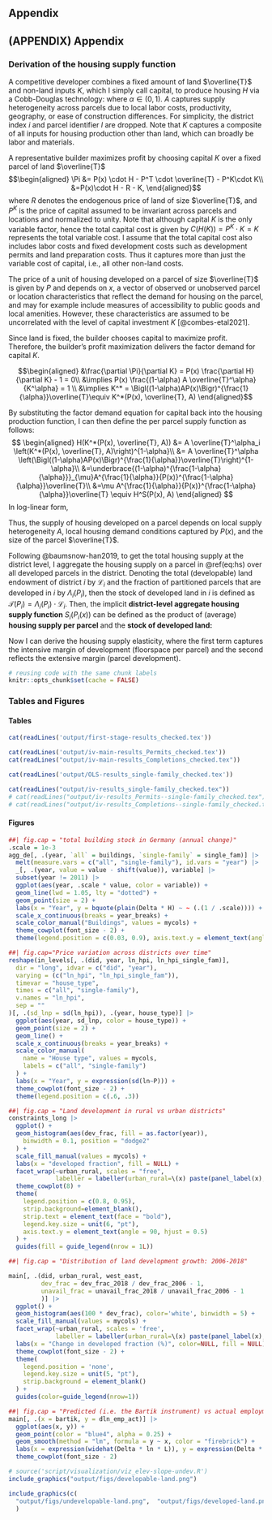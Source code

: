 \newpage

## Appendix {.unnumbered}

## (APPENDIX) Appendix {.unnumbered}

```{=tex}
\renewcommand\theequation{\thesection.\arabic{equation}}    
\setcounter{equation}{0}

\renewcommand\thefigure{\thesection.\arabic{figure}}    
\setcounter{figure}{0}

\renewcommand\thetable{\thesection.\arabic{table}}    
\setcounter{table}{0}
```
### Derivation of the housing supply function {#supplyapp}

A competitive developer combines a fixed amount of land $\overline{T}$ and non-land inputs $K$, which I simply call capital, to produce housing $H$ via a Cobb-Douglas technology: \begin{equation}
  H = H(A, \overline{T}, K) = A \overline{T}^{\alpha} K^{1-\alpha}(\#eq:app-cobb),
\end{equation} where $\alpha \in (0, 1)$. $A$ captures supply heterogeneity across parcels due to local labor costs, productivity, geography, or ease of construction differences. For simplicity, the district index $i$ and parcel identifier $l$ are dropped. Note that $K$ captures a composite of all inputs for housing production other than land, which can broadly be labor and materials.

A representative builder maximizes profit by choosing capital $K$ over a fixed parcel of land $\overline{T}$ $$\begin{aligned}
\Pi &= P(x) \cdot H - P^T \cdot \overline{T} - P^K\cdot K\\
&=P(x)\cdot H - R - K,
\end{aligned}$$where $R$ denotes the endogenous price of land of size $\overline{T}$, and $P^K$ is the price of capital assumed to be invariant across parcels and locations and normalized to unity. Note that although capital $K$ is the only variable factor, hence the total capital cost is given by $C(H(K)) = P^K\cdot K = K$ represents the total variable cost. I assume that the total capital cost also includes labor costs and fixed development costs such as development permits and land preparation costs. Thus it captures more than just the variable cost of capital, i.e., all other non-land costs.

The price of a unit of housing developed on a parcel of size $\overline{T}$ is given by $P$ and depends on $x$, a vector of observed or unobserved parcel or location characteristics that reflect the demand for housing on the parcel, and may for example include measures of accessibility to public goods and local amenities. However, these characteristics are assumed to be uncorrelated with the level of capital investment $K$ [@combes-etal2021].

Since land is fixed, the builder chooses capital to maximize profit. Therefore, the builder's profit maximization delivers the factor demand for capital $K$.

$$\begin{aligned}
&\frac{\partial \Pi}{\partial K} = P(x) \frac{\partial H}{\partial K} - 1 = 0\\
&\implies P(x) \frac{(1-\alpha) A \overline{T}^\alpha}{K^\alpha} = 1 \\
 &\implies K^* = \Bigl((1-\alpha)AP(x)\Bigr)^{\frac{1}{\alpha}}\overline{T}\equiv K^*(P(x), \overline{T}, A) \end{aligned}$$

By substituting the factor demand equation for capital back into the housing production function, I can then define the per parcel supply function as follows: $$
\begin{aligned}
H(K^*(P(x), \overline{T}, A)) &= A \overline{T}^\alpha_i \left(K^*(P(x), \overline{T}, A)\right)^{1-\alpha}\\
&= A \overline{T}^\alpha \left(\Bigl((1-\alpha)AP(x)\Bigr)^{\frac{1}{\alpha}}\overline{T}\right)^{1-\alpha}\\
&=\underbrace{(1-\alpha)^{\frac{1-\alpha}{\alpha}}}_{\mu}A^{\frac{1}{\alpha}}{P(x)}^{\frac{1-\alpha}{\alpha}}\overline{T}\\
&=\mu A^{\frac{1}{\alpha}}{P(x)}^{\frac{1-\alpha}{\alpha}}\overline{T} \equiv H^S(P(x), A)
\end{aligned}
$$ In log-linear form, \begin{equation}
\begin{aligned}
\ln H^S(P(x), A, \overline{T}) &= \ln \mu + \frac{1}{\alpha}\ln A + \underbrace{\Bigl(\frac{1-\alpha}{\alpha}\Bigr)}_{\varepsilon}\ln P(x) + \ln \overline{T}.
\end{aligned}
(\#eq:app-hs)
\end{equation}

Thus, the supply of housing developed on a parcel depends on local supply heterogeneity $A$, local housing demand conditions captured by $P(x)$, and the size of the parcel $\overline{T}$.

Following @baumsnow-han2019, to get the total housing supply at the district level, I aggregate the housing supply on a parcel in \@ref(eq:hs) over all developed parcels in the district. Denoting the total (developable) land endowment of district $i$ by $\mathcal{L}_{i}$ and the fraction of partitioned parcels that are developed in $i$ by $\Lambda_i (P_i)$, then the stock of developed land in $i$ is defined as $\mathcal{T}(P_i) = \Lambda_i(P_i) \cdot \mathcal{L}_{i}$. Then, the implicit **district-level aggregate housing supply function** $S_i(P_i(x))$ can be defined as the product of (average) **housing supply per parcel** and the **stock of developed land:** \begin{equation}
\begin{aligned}
S_i(P_i) = H_i^S(P_i, A_i)\cdot \mathcal{T}_{i}(P_i)\\ 
\ln S_i(P_i) = \Bigl[\ln \mu_i + \frac{1}{\alpha}\ln A_i + \varepsilon\ln P_i \Bigr]+ \Bigl[\ln\Lambda_i(P_i) + \ln\mathcal{L_i}\Bigr]
\end{aligned}
(\#eq:app-agg-hs)
\end{equation}

Now I can derive the housing supply elasticity, \begin{equation}
\begin{aligned}
\varepsilon^S_{i} \equiv \frac{\partial \ln S_{i}\left(P_{i}\right)}{\partial \ln P_{i}}&=\frac{d \ln H^S_{i}\left(P_{i}\right)}{\partial \ln P_{i}}+ \frac{\partial \ln \mathcal{T}_{i}\left(P_{i}\right)}{\partial \ln P_{i}} \\
&= \varepsilon + \frac{\partial \ln\Lambda_i(P_i)}{\partial \ln P_i},
\end{aligned}
(\#eq:app-elasticity)
\end{equation} where the first term captures the intensive margin of development (floorspace per parcel) and the second reflects the extensive margin (parcel development).

```r
# reusing code with the same chunk labels
knitr::opts_chunk$set(cache = FALSE)
```

### Tables and Figures

#### Tables

```r
cat(readLines('output/first-stage-results_checked.tex'))
```

```r
cat(readLines('output/iv-main-results_Permits_checked.tex'))
cat(readLines("output/iv-main-results_Completions_checked.tex"))
```

```r
cat(readLines('output/OLS-results_single-family_checked.tex'))
```

```r
cat(readLines("output/iv-results_single-family_checked.tex"))
# cat(readLines("output/iv-results_Permits--single-family_checked.tex"))
# cat(readLines("output/iv-results_Completions--single-family_checked.tex"))
```

#### Figures

```{=latex}
\begin{figure}[H]
\centering
```
```r
##| fig.cap = "total building stock in Germany (annual change)"
.scale = 1e-3
agg_de[, .(year, `all` = buildings, `single-family` = single_fam)] |>
  melt(measure.vars = c("all", "single-family"), id.vars = "year") |>
  _[, .(year, value = value - shift(value)), variable] |>
  subset(year != 2011) |>
  ggplot(aes(year, .scale * value, color = variable)) +
  geom_line(lwd = 1.05, lty = "dotted") +
  geom_point(size = 2) +
  labs(x = "Year", y = bquote(plain(Delta * H) ~ ~ (.(1 / .scale)))) +
  scale_x_continuous(breaks = year_breaks) +
  scale_color_manual("Buildings", values = mycols) +
  theme_cowplot(font_size - 2) +
  theme(legend.position = c(0.03, 0.9), axis.text.y = element_text(angle = 90))
```

```{=latex}
\caption{Total building stock in Germany (annual change)}
\medskip
\begin{minipage}{0.9\textwidth}
\footnotesize
\textit{Notes:} This figure shows the total building flow (annual change in stock) in Germany in the 2008-2019 period. The house type category ``all" captures all house types, including ``single-family" homes. The data are obtained from (ref:atlas-germany). 
\end{minipage}
\end{figure}
```
```{=latex}
\begin{figure}[H]
\centering
```
```r
##| fig.cap="Price variation across districts over time"
reshape(in_levels[, .(did, year, ln_hpi, ln_hpi_single_fam)],
  dir = "long", idvar = c("did", "year"),
  varying = (c("ln_hpi", "ln_hpi_single_fam")),
  timevar = "house_type",
  times = c("all", "single-family"),
  v.names = "ln_hpi",
  sep = ""
)[, .(sd_lnp = sd(ln_hpi)), .(year, house_type)] |>
  ggplot(aes(year, sd_lnp, color = house_type)) +
  geom_point(size = 2) +
  geom_line() +
  scale_x_continuous(breaks = year_breaks) +
  scale_color_manual(
    name = "House type", values = mycols,
    labels = c("all", "single-family")
  ) +
  labs(x = "Year", y = expression(sd(ln~P))) +
  theme_cowplot(font_size - 2) +
  theme(legend.position = c(.6, .3))
```

```{=latex}
\caption{House price variability across districts in Germany}
\medskip
\begin{minipage}{0.9\textwidth}
\footnotesize
\textit{Notes:} This figure shows the house price variation across districts in Germany over time. House price variation is measured by the district's standard deviation of $\ln P$ each year. The house type category ``all" captures all house types, including ``single-family" homes. The data are obtained from (ref:rwigeored). 
\end{minipage}
\end{figure}
```
```{=latex}
\begin{figure}[H]
\centering
```
```r
##| fig.cap = "Land development in rural vs urban districts"
constraints_long |>
  ggplot() +
  geom_histogram(aes(dev_frac, fill = as.factor(year)),
    binwidth = 0.1, position = "dodge2"
  ) +
  scale_fill_manual(values = mycols) +
  labs(x = "developed fraction", fill = NULL) +
  facet_wrap(~urban_rural, scales = "free", 
             labeller = labeller(urban_rural=\(x) paste(panel_label(x),"districts"))) +
  theme_cowplot(8) +
  theme(
    legend.position = c(0.8, 0.95),
    strip.background=element_blank(),
    strip.text = element_text(face = "bold"),
    legend.key.size = unit(6, "pt"),
    axis.text.y = element_text(angle = 90, hjust = 0.5)
  ) +
  guides(fill = guide_legend(nrow = 1L))
```

```{=latex}
\caption{Land development in rural vs urban districts}\label{fig:developed-fraction-histogram}
\medskip
\begin{minipage}{0.9\textwidth}
\footnotesize
\textit{Notes:} This figure shows the difference in land development intensity between urban and rural districts for 2006 and 2018. Land development is higher in urban districts, as one may expect.
\end{minipage}
\end{figure}
```
```{=latex}
\begin{figure}[H]
\centering
```
```r
##| fig.cap = "Distribution of land development growth: 2006-2018"

main[, .(did, urban_rural, west_east,
         dev_frac = dev_frac_2018 / dev_frac_2006 - 1,
         unavail_frac = unavail_frac_2018 / unavail_frac_2006 - 1
         )] |>
  ggplot() +
  geom_histogram(aes(100 * dev_frac), color='white', binwidth = 5) +
  scale_fill_manual(values = mycols) +
  facet_wrap(~urban_rural, scales = 'free', 
             labeller = labeller(urban_rural=\(x) paste(panel_label(x),"districts"))) + 
  labs(x = "Change in developed fraction (%)", color=NULL, fill = NULL) +
  theme_cowplot(font_size - 2) +
  theme(
    legend.position = 'none',
    legend.key.size = unit(5, "pt"),
    strip.background = element_blank()
  ) + 
  guides(color=guide_legend(nrow=1))
```

```{=latex}
\caption{Distribution of land development growth: 2006-2018}
\medskip
\begin{minipage}{0.9\textwidth}
\footnotesize
\textit{Notes:} This figure shows the distribution of the growth of land development for urban and rural districts over the 2006-2018 period. Land development growth is higher in rural districts, partly because the rural districts had lower land development and more developable land in 2006 than the urban districts.
\end{minipage}
\end{figure}
```
```{=latex}
\begin{figure}[H]
\centering
```
```r
##| fig.cap = "Predicted (i.e. the Bartik instrument) vs actual employment growth"
main[, .(x = bartik, y = dln_emp_act)] |>
  ggplot(aes(x, y)) +
  geom_point(color = "blue4", alpha = 0.25) +
  geom_smooth(method = "lm", formula = y ~ x, color = "firebrick") +
  labs(x = expression(widehat(Delta * ln * L)), y = expression(Delta * ln * L)) +
  theme_cowplot(font_size - 2)
```

```{=latex}
\caption{Predicted (i.e., the Bartik instrument) vs. actual employment growth}
\medskip
\begin{minipage}{0.9\textwidth}
\footnotesize
\textit{Notes:} This figure shows the labor demand shock predicted from local employment, which is used as an instrument in this study, compared to the actual employment growth. The employment data are obtained from (ref:atlas-germany)
\end{minipage}
\end{figure}
```
```{=latex}
\begin{figure}[H]
\centering
```
```r
# source('script/visualization/viz_elev-slope-undev.R')
include_graphics("output/figs/developable-land.png")
```

```{=latex}
\caption{Developable land in Germany}
\medskip
\begin{minipage}{0.9\textwidth}
\footnotesize
\textit{Notes:} This figure shows the distribution of developable land in Germany. The developable land includes an area covered by agriculture, forests, or artificial surfaces (see section \ref{constraints}). Areas covered with artificial surfaces are part of the developable stock as they can be redeveloped through renovation or demolition. 
The data are extracted from Corine Land Cover (CLC) Germany, compiled by the \hyperlink{https://www.dlr.de/eoc/en/desktopdefault.aspx/tabid-11882/20871_read-48836}{German Remote Sensing Data Center (DFD) of DLR} and the \hyperlink{https://www.bkg.bund.de}{Federal Agency for Cartography and Geodesy (BKG)}.
\end{minipage}
\end{figure}
```
```{=latex}
\begin{figure}[H]
\centering
```
```r
include_graphics(c(
  "output/figs/undevelopable-land.png",  "output/figs/developed-land.png")
  )
```

```{=latex}
\caption{Undevelopable land (top) and developed (bottom) land in Germany}
\medskip
\begin{minipage}{0.9\textwidth}
\footnotesize
\textit{Notes:} This figure shows the distribution of undevelopable land and already developed land in Germany. The undevelopable land includes an area covered by wetlands and water bodies (see section \ref{constraints}). Developed land is for areas already covered with artificial surfaces such as buildings. 
The data are extracted from Corine Land Cover (CLC) Germany, compiled by the \hyperlink{https://www.dlr.de/eoc/en/desktopdefault.aspx/tabid-11882/20871_read-48836}{German Remote Sensing Data Center (DFD) of DLR} and the \hyperlink{https://www.bkg.bund.de}{Federal Agency for Cartography and Geodesy (BKG)}.
\end{minipage}
\end{figure}
```
